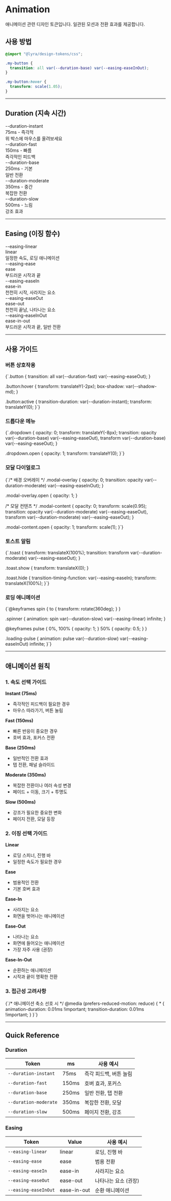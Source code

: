 
<Meta title="Design System/Design Tokens/Animation" />

# Animation

애니메이션 관련 디자인 토큰입니다. 일관된 모션과 전환 효과를 제공합니다.

## 사용 방법

```css
@import "@lyra/design-tokens/css";

.my-button {
  transition: all var(--duration-base) var(--easing-easeInOut);
}

.my-button:hover {
  transform: scale(1.05);
}
```

---

## Duration (지속 시간)

<div className="grid-2col">
  <div className="typography-demo">
    <div className="token-name">--duration-instant</div>
    <div className="token-value">75ms - 즉각적</div>
    <div className="animation-demo" style={{
      transition: `transform var(--duration-instant) var(--easing-easeInOut)`,
      marginTop: '0.5rem'
    }} />
    <div style={{ fontSize: '0.875rem', marginTop: '0.5rem', color: 'var(--color-gray-600)' }}>
      위 박스에 마우스를 올려보세요
    </div>
  </div>

  <div className="typography-demo">
    <div className="token-name">--duration-fast</div>
    <div className="token-value">150ms - 빠름</div>
    <div className="animation-demo" style={{
      transition: `transform var(--duration-fast) var(--easing-easeInOut)`,
      marginTop: '0.5rem'
    }} />
    <div style={{ fontSize: '0.875rem', marginTop: '0.5rem', color: 'var(--color-gray-600)' }}>
      즉각적인 피드백
    </div>
  </div>

  <div className="typography-demo">
    <div className="token-name">--duration-base</div>
    <div className="token-value">250ms - 기본</div>
    <div className="animation-demo" style={{
      transition: `transform var(--duration-base) var(--easing-easeInOut)`,
      marginTop: '0.5rem'
    }} />
    <div style={{ fontSize: '0.875rem', marginTop: '0.5rem', color: 'var(--color-gray-600)' }}>
      일반 전환
    </div>
  </div>

  <div className="typography-demo">
    <div className="token-name">--duration-moderate</div>
    <div className="token-value">350ms - 중간</div>
    <div className="animation-demo" style={{
      transition: `transform var(--duration-moderate) var(--easing-easeInOut)`,
      marginTop: '0.5rem'
    }} />
    <div style={{ fontSize: '0.875rem', marginTop: '0.5rem', color: 'var(--color-gray-600)' }}>
      복잡한 전환
    </div>
  </div>

  <div className="typography-demo">
    <div className="token-name">--duration-slow</div>
    <div className="token-value">500ms - 느림</div>
    <div className="animation-demo" style={{
      transition: `transform var(--duration-slow) var(--easing-easeInOut)`,
      marginTop: '0.5rem'
    }} />
    <div style={{ fontSize: '0.875rem', marginTop: '0.5rem', color: 'var(--color-gray-600)' }}>
      강조 효과
    </div>
  </div>
</div>

---

## Easing (이징 함수)

<div className="grid-2col">
  <div className="typography-demo">
    <div className="token-name">--easing-linear</div>
    <div className="token-value">linear</div>
    <div className="animation-demo" style={{
      transition: `transform var(--duration-moderate) var(--easing-linear)`,
      marginTop: '0.5rem'
    }} />
    <div style={{ fontSize: '0.875rem', marginTop: '0.5rem', color: 'var(--color-gray-600)' }}>
      일정한 속도, 로딩 애니메이션
    </div>
  </div>

  <div className="typography-demo">
    <div className="token-name">--easing-ease</div>
    <div className="token-value">ease</div>
    <div className="animation-demo" style={{
      transition: `transform var(--duration-moderate) var(--easing-ease)`,
      marginTop: '0.5rem'
    }} />
    <div style={{ fontSize: '0.875rem', marginTop: '0.5rem', color: 'var(--color-gray-600)' }}>
      부드러운 시작과 끝
    </div>
  </div>

  <div className="typography-demo">
    <div className="token-name">--easing-easeIn</div>
    <div className="token-value">ease-in</div>
    <div className="animation-demo" style={{
      transition: `transform var(--duration-moderate) var(--easing-easeIn)`,
      marginTop: '0.5rem'
    }} />
    <div style={{ fontSize: '0.875rem', marginTop: '0.5rem', color: 'var(--color-gray-600)' }}>
      천천히 시작, 사라지는 요소
    </div>
  </div>

  <div className="typography-demo">
    <div className="token-name">--easing-easeOut</div>
    <div className="token-value">ease-out</div>
    <div className="animation-demo" style={{
      transition: `transform var(--duration-moderate) var(--easing-easeOut)`,
      marginTop: '0.5rem'
    }} />
    <div style={{ fontSize: '0.875rem', marginTop: '0.5rem', color: 'var(--color-gray-600)' }}>
      천천히 끝남, 나타나는 요소
    </div>
  </div>

  <div className="typography-demo">
    <div className="token-name">--easing-easeInOut</div>
    <div className="token-value">ease-in-out</div>
    <div className="animation-demo" style={{
      transition: `transform var(--duration-moderate) var(--easing-easeInOut)`,
      marginTop: '0.5rem'
    }} />
    <div style={{ fontSize: '0.875rem', marginTop: '0.5rem', color: 'var(--color-gray-600)' }}>
      부드러운 시작과 끝, 일반 전환
    </div>
  </div>
</div>

---

## 사용 가이드

### 버튼 상호작용

<div className="code-block">{`.button {
  transition: all var(--duration-fast) var(--easing-easeOut);
}

.button:hover {
  transform: translateY(-2px);
  box-shadow: var(--shadow-md);
}

.button:active {
  transition-duration: var(--duration-instant);
  transform: translateY(0);
}`}</div>

### 드롭다운 메뉴

<div className="code-block">{`.dropdown {
  opacity: 0;
  transform: translateY(-8px);
  transition:
    opacity var(--duration-base) var(--easing-easeOut),
    transform var(--duration-base) var(--easing-easeOut);
}

.dropdown.open {
  opacity: 1;
  transform: translateY(0);
}`}</div>

### 모달 다이얼로그

<div className="code-block">{`/* 배경 오버레이 */
.modal-overlay {
  opacity: 0;
  transition: opacity var(--duration-moderate) var(--easing-easeInOut);
}

.modal-overlay.open {
  opacity: 1;
}

/* 모달 컨텐츠 */
.modal-content {
  opacity: 0;
  transform: scale(0.95);
  transition:
    opacity var(--duration-moderate) var(--easing-easeOut),
    transform var(--duration-moderate) var(--easing-easeOut);
}

.modal-content.open {
  opacity: 1;
  transform: scale(1);
}`}</div>

### 토스트 알림

<div className="code-block">{`.toast {
  transform: translateX(100%);
  transition:
    transform var(--duration-moderate) var(--easing-easeOut);
}

.toast.show {
  transform: translateX(0);
}

.toast.hide {
  transition-timing-function: var(--easing-easeIn);
  transform: translateX(100%);
}`}</div>

### 로딩 애니메이션

<div className="code-block">{`@keyframes spin {
  to { transform: rotate(360deg); }
}

.spinner {
  animation: spin var(--duration-slow) var(--easing-linear) infinite;
}

@keyframes pulse {
  0%, 100% { opacity: 1; }
  50% { opacity: 0.5; }
}

.loading-pulse {
  animation: pulse var(--duration-slow) var(--easing-easeInOut) infinite;
}`}</div>

---

## 애니메이션 원칙

### 1. 속도 선택 가이드

**Instant (75ms)**
- 즉각적인 피드백이 필요한 경우
- 마우스 따라가기, 버튼 눌림

**Fast (150ms)**
- 빠른 반응이 중요한 경우
- 호버 효과, 포커스 전환

**Base (250ms)**
- 일반적인 전환 효과
- 탭 전환, 패널 슬라이드

**Moderate (350ms)**
- 복잡한 전환이나 여러 속성 변경
- 페이드 + 이동, 크기 + 투명도

**Slow (500ms)**
- 강조가 필요한 중요한 변화
- 페이지 전환, 모달 등장

### 2. 이징 선택 가이드

**Linear**
- 로딩 스피너, 진행 바
- 일정한 속도가 필요한 경우

**Ease**
- 범용적인 전환
- 기본 호버 효과

**Ease-In**
- 사라지는 요소
- 화면을 벗어나는 애니메이션

**Ease-Out**
- 나타나는 요소
- 화면에 들어오는 애니메이션
- 가장 자주 사용 (권장)

**Ease-In-Out**
- 순환하는 애니메이션
- 시작과 끝이 명확한 전환

### 3. 접근성 고려사항

<div className="code-block">{`/* 애니메이션 축소 선호 시 */
@media (prefers-reduced-motion: reduce) {
  * {
    animation-duration: 0.01ms !important;
    transition-duration: 0.01ms !important;
  }
}`}</div>

---

## Quick Reference

### Duration

| Token | ms | 사용 예시 |
|-------|----|----|
| `--duration-instant` | 75ms | 즉각 피드백, 버튼 눌림 |
| `--duration-fast` | 150ms | 호버 효과, 포커스 |
| `--duration-base` | 250ms | 일반 전환, 탭 전환 |
| `--duration-moderate` | 350ms | 복잡한 전환, 모달 |
| `--duration-slow` | 500ms | 페이지 전환, 강조 |

### Easing

| Token | Value | 사용 예시 |
|-------|-------|----------|
| `--easing-linear` | linear | 로딩, 진행 바 |
| `--easing-ease` | ease | 범용 전환 |
| `--easing-easeIn` | ease-in | 사라지는 요소 |
| `--easing-easeOut` | ease-out | 나타나는 요소 (권장) |
| `--easing-easeInOut` | ease-in-out | 순환 애니메이션 |
